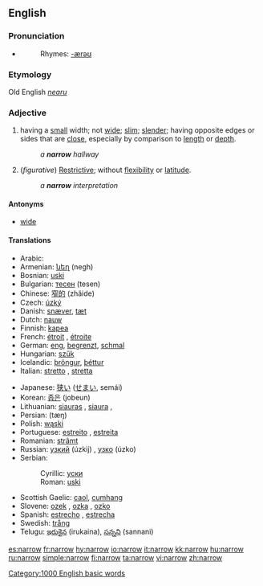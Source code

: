 ==English==

===Pronunciation===
*{{audio|en-us-narrow.ogg|Audio (US)}}
*:Rhymes: [[Rhymes:English:-ærəʊ|-ærəʊ]]

===Etymology===
Old English ''[[nearu]]''

===Adjective===
#having a [[small]] width; not [[wide]]; [[slim]]; [[slender]]; having opposite edges or sides that are [[close]], especially by comparison to [[length]] or [[depth]].
#:''a '''narrow''' hallway''
#(''figurative'') [[restrictive|Restrictive]]; without [[flexibility]] or [[latitude]].
#:''a '''narrow''' interpretation''

====Antonyms====
*[[wide]]

====Translations====
{{top}}
*Arabic: {{ARchar|[[ضيق]]}} {{Unicode|(ɖáyyeq)}}
*Armenian: [[նեղ]] (negh)
*Bosnian: [[uski#Bosnian|uski]] {{m}}
*Bulgarian: [[тесен]] (tesen)
*Chinese: [[窄的]] (zhǎide)
*Czech: [[úzký]] {{m}}
*Danish: [[snæver]], [[tæt]]
*Dutch: [[nauw]]
*Finnish: [[kapea]]
*French: [[étroit]] {{m}}, [[étroite]] {{f}}
*German: [[eng]], [[begrenzt]], [[schmal]]
*Hungarian: [[szűk]]
*Icelandic: [[þröngur]], [[þéttur]]
*Italian: [[stretto]] {{m}}, [[stretta]] {{f}}
{{mid}}
*Japanese: [[狭い]] ([[せまい]], semái)
*Korean: [[좁은]] (jobeun)
*Lithuanian: [[siauras]] {{m}}, [[siaura]] {{f}}, {{n}}
*Persian: {{FAchar|[[تنگ|تَنگ]]}} (tæŋ)
*Polish: [[wąski]] {{m}}
*Portuguese: [[estreito]] {{m}}, [[estreita]] {{f}}
*Romanian: [[strâmt]]
*Russian: [[узкий]] (úzkij) {{m}}, [[узко]] (úzko)
*Serbian:
*:Cyrillic: [[уски#Serbian|уски]] {{m}}
*:Roman: [[uski#Serbian|uski]] {{m}}
*Scottish Gaelic: [[caol]], [[cumhang]]
*Slovene: [[ozek]] {{m}}, [[ozka]] {{f}}, [[ozko]] {{n}}
*Spanish: [[estrecho]] {{m}}, [[estrecha]] {{f}}
*Swedish: [[trång]]
*Telugu: [[ఇరుకైన]] (irukaina), [[సన్నని]] (sannani)
{{bottom}}

[[Category:1000 English basic words]]

[[es:narrow]]
[[fr:narrow]]
[[hy:narrow]]
[[io:narrow]]
[[it:narrow]]
[[kk:narrow]]
[[hu:narrow]]
[[ru:narrow]]
[[simple:narrow]]
[[fi:narrow]]
[[ta:narrow]]
[[vi:narrow]]
[[zh:narrow]]